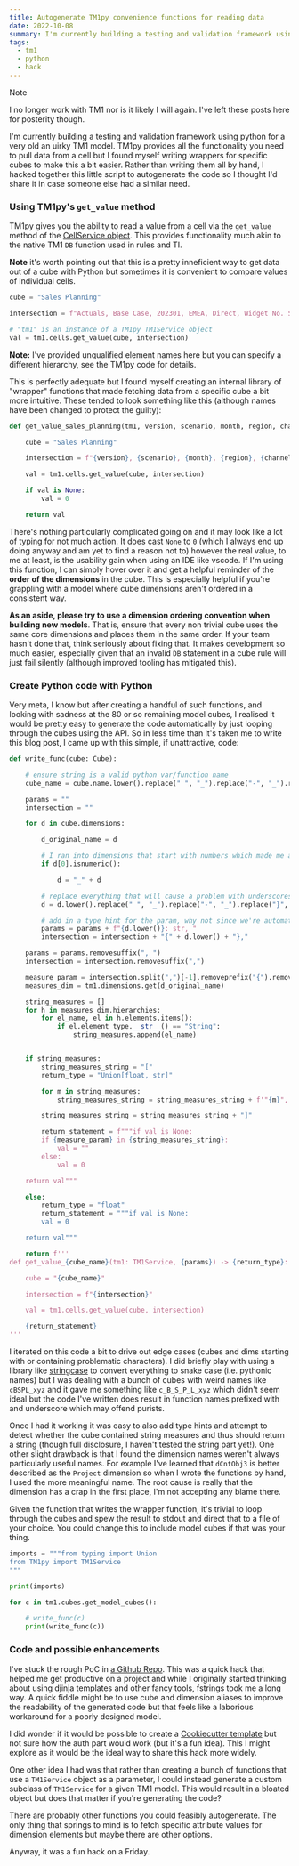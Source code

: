 ```yaml
---
title: Autogenerate TM1py convenience functions for reading data
date: 2022-10-08
summary: I'm currently building a testing and validation framework using python for a very old and quirky TM1 model. TM1py provides all the functionality you need to pull data from a cell but I found myself writing wrappers for specific cubes to make this a bit easier. Rather than writing them all by hand, I hacked together this little script to autogenerate the code so I thought I'd share it in case someone else had a similar need.
tags:
  - tm1
  - python
  - hack
---
```


> [!NOTE]
> I no longer work with TM1 nor is it likely I will again. I've left these posts here for posterity though.

I'm currently building a testing and validation framework using python for a very old an uirky TM1 model. TM1py provides all the functionality you need to pull data from a cell but I found myself writing wrappers for specific cubes to make this a bit easier. Rather than writing them all by hand, I hacked together this little script to autogenerate the code so I thought I'd share it in case someone else had a similar need.

### Using TM1py's `get_value` method

TM1py gives you the ability to read a value from a cell via the `get_value` method of the [CellService object](https://github.com/cubewise-code/tm1py/blob/master/TM1py/Services/CellService.py). This provides functionality much akin to the native TM1 `DB` function used in rules and TI.

**Note** it's worth pointing out that this is a pretty inneficient way to get data out of a cube with Python but sometimes it is convenient to compare values of individual cells.

```python
cube = "Sales Planning"

intersection = f"Actuals, Base Case, 202301, EMEA, Direct, Widget No. 5, Amount"

# "tm1" is an instance of a TM1py TM1Service object
val = tm1.cells.get_value(cube, intersection)

```

**Note:** I've provided unqualified element names here but you can specify a different hierarchy, see the TM1py code for details.

This is perfectly adequate but I found myself creating an internal library of "wrapper" functions that made fetching data from a specific cube a bit more intuitive. These tended to look something like this (although names have been changed to protect the guilty):

```python
def get_value_sales_planning(tm1, version, scenario, month, region, channel, product, measure):

    cube = "Sales Planning"

    intersection = f"{version}, {scenario}, {month}, {region}, {channel}, {product}, {measure}"

    val = tm1.cells.get_value(cube, intersection)

    if val is None:
        val = 0

    return val

```

There's nothing particularly complicated going on and it may look like a lot of typing for not much action. It does cast `None` to `0` (which I always end up doing anyway and am yet to find a reason not to) however the real value, to me at least, is the usability gain when using an IDE like vscode. If I'm using this function, I can simply hover over it and get a helpful reminder of the **order of the dimensions** in the cube. This is especially helpful if you're grappling with a model where cube dimensions aren't ordered in a consistent way.

**As an aside, please try to use a dimension ordering convention when building new models**. That is, ensure that every non trivial cube uses the same core dimensions and places them in the same order. If your team hasn't done that, think seriously about fixing that. It makes development so much easier, especially given that an invalid `DB` statement in a cube rule will just fail silently (although improved tooling has mitigated this).

### Create Python code with Python

Very meta, I know but after creating a handful of such functions, and looking with sadness at the 80 or so remaining model cubes, I realised it would be pretty easy to generate the code automatically by just looping through the cubes using the API. So in less time than it's taken me to write this blog post, I came up with this simple, if unattractive, code:

```python
def write_func(cube: Cube):

    # ensure string is a valid python var/function name
    cube_name = cube.name.lower().replace(" ", "_").replace("-", "_").replace("}", "_")

    params = ""
    intersection = ""

    for d in cube.dimensions:

        d_original_name = d

        # I ran into dimensions that start with numbers which made me a bit sad
        if d[0].isnumeric():

            d = "_" + d

        # replace everything that will cause a problem with underscores
        d = d.lower().replace(" ", "_").replace("-", "_").replace("}", "_")

        # add in a type hint for the param, why not since we're automating?
        params = params + f"{d.lower()}: str, "
        intersection = intersection + "{" + d.lower() + "},"

    params = params.removesuffix(", ")
    intersection = intersection.removesuffix(",")

    measure_param = intersection.split(",")[-1].removeprefix("{").removesuffix("}")
    measures_dim = tm1.dimensions.get(d_original_name)

    string_measures = []
    for h in measures_dim.hierarchies:
        for el_name, el in h.elements.items():
            if el.element_type.__str__() == "String":
                string_measures.append(el_name)


    if string_measures:
        string_measures_string = "["
        return_type = "Union[float, str]"

        for m in string_measures:
            string_measures_string = string_measures_string + f'"{m}", '

        string_measures_string = string_measures_string + "]"

        return_statement = f"""if val is None:
        if {measure_param} in {string_measures_string}:
            val = ""
        else:
            val = 0

    return val"""

    else:
        return_type = "float"
        return_statement = """if val is None:
        val = 0

    return val"""

    return f'''
def get_value_{cube_name}(tm1: TM1Service, {params}) -> {return_type}:

    cube = "{cube_name}"

    intersection = f"{intersection}"

    val = tm1.cells.get_value(cube, intersection)

    {return_statement}
'''
```

I iterated on this code a bit to drive out edge cases (cubes and dims starting with or containing problematic characters). I did briefly play with using a library like [stringcase](https://github.com/okunishinishi/python-stringcase) to convert everything to snake case (i.e. pythonic names) but I was dealing with a bunch of cubes with weird names like `cBSPL_xyz` and it gave me something like `c_B_S_P_L_xyz` which didn't seem ideal but the code I've written does result in function names prefixed with and underscore which may offend purists.

Once I had it working it was easy to also add type hints and attempt to detect whether the cube contained string measures and thus should return a string (though full disclosure, I haven't tested the string part yet!). One other slight drawback is that I found the dimension names weren't always particularly useful names. For example I've learned that `dCntObj3` is better described as the `Project` dimension so when I wrote the functions by hand, I used the more meaningful name. The root cause is really that the dimension has a crap in the first place, I'm not accepting any blame there.

Given the function that writes the wrapper function, it's trivial to loop through the cubes and spew the result to stdout and direct that to a file of your choice. You could change this to include model cubes if that was your thing.

```python
imports = """from typing import Union
from TM1py import TM1Service
"""

print(imports)

for c in tm1.cubes.get_model_cubes():

    # write_func(c)
    print(write_func(c))
```

### Code and possible enhancements

I've stuck the rough PoC in [a Github Repo](https://github.com/scrambldchannel/tm1py_wrapper_gen). This was a quick hack that helped me get productive on a project and while I originally started thinking about using djinja templates and other fancy tools, fstrings took me a long way. A quick fiddle might be to use cube and dimension aliases to improve the readability of the generated code but that feels like a laborious workaround for a poorly designed model.

I did wonder if it would be possible to create a [Cookiecutter template](https://github.com/cookiecutter/cookiecutter) but not sure how the auth part would work (but it's a fun idea). This I might explore as it would be the ideal way to share this hack more widely.

One other idea I had was that rather than creating a bunch of functions that use a `TM1Service` object as a parameter, I could instead generate a custom subclass of `TM1Service` for a given TM1 model. This would result in a bloated object but does that matter if you're generating the code?

There are probably other functions you could feasibly autogenerate. The only thing that springs to mind is to fetch specific attribute values for dimension elements but maybe there are other options.

Anyway, it was a fun hack on a Friday.
